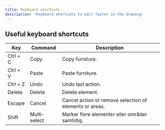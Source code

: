 ```yaml
---
title: Keyboard shortcuts
description: 'Keyboard shortcuts to edit faster in the drawing'
---
```


## Useful keyboard shortcuts

| Key | Command | Description |
| ---- | -------- | ----------- |
| Ctrl + C | Copy          		| Copy furniture.  |
| Ctrl + V | Paste        	  | Paste furniture. |
| Ctrl + Z | Undo             | Undo last action.   |
| Delete   | Delete           | Delete element.        |
| Escape   | Cancel           | Cancel action or remove selection of elements or areas. |
| Shift    | Multi-select     | Marker flere elementer eller områder samtidig. |
